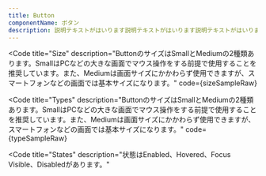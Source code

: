 ```yaml
---
title: Button
componentName: ボタン
description: 説明テキストがはいります説明テキストがはいります説明テキストがはいります説明テキストがはいります説明テキストがはいります説明テキストがはいります説明テキストがはいります説明テキストがはいります
---
```



<Code
  title="Size"
  description="ButtonのサイズはSmallとMediumの2種類あります。SmallはPCなどの大きな画面でマウス操作をする前提で使用することを推奨しています。また、Mediumは画面サイズにかかわらず使用できますが、スマートフォンなどの画面では基本サイズになります。"
  code={sizeSampleRaw}
>
  <SizeSample client:load />
</Code>

<Code
  title="Types"
  description="ButtonのサイズはSmallとMediumの2種類あります。SmallはPCなどの大きな画面でマウス操作をする前提で使用することを推奨しています。また、Mediumは画面サイズにかかわらず使用できますが、スマートフォンなどの画面では基本サイズになります。"
  code={typeSampleRaw}
>
  <TypeSample client:load />
</Code>

<Code
  title="States"
  description="状態はEnabled、Hovered、Focus Visible、Disabledがあります。"
>
  <StateSample client:load />
</Code>
